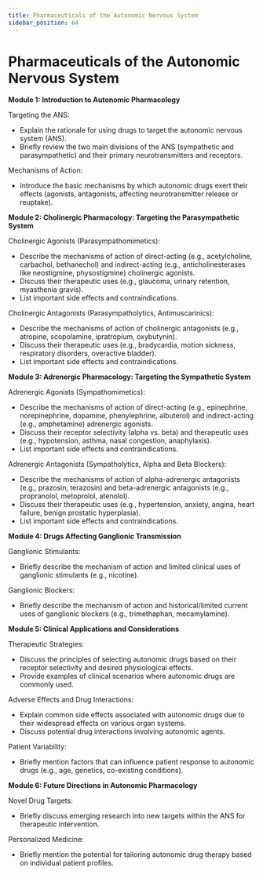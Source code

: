 ```yaml
---
title: Pharmaceuticals of the Autonomic Nervous System
sidebar_position: 64
---
```


# Pharmaceuticals of the Autonomic Nervous System

**Module 1: Introduction to Autonomic Pharmacology**

Targeting the ANS:
* Explain the rationale for using drugs to target the autonomic nervous system (ANS).
* Briefly review the two main divisions of the ANS (sympathetic and parasympathetic) and their primary neurotransmitters and receptors.

Mechanisms of Action:
* Introduce the basic mechanisms by which autonomic drugs exert their effects (agonists, antagonists, affecting neurotransmitter release or reuptake).

**Module 2: Cholinergic Pharmacology: Targeting the Parasympathetic System**

Cholinergic Agonists (Parasympathomimetics):
* Describe the mechanisms of action of direct-acting (e.g., acetylcholine, carbachol, bethanechol) and indirect-acting (e.g., anticholinesterases like neostigmine, physostigmine) cholinergic agonists.
* Discuss their therapeutic uses (e.g., glaucoma, urinary retention, myasthenia gravis).
* List important side effects and contraindications.

Cholinergic Antagonists (Parasympatholytics, Antimuscarinics):
* Describe the mechanisms of action of cholinergic antagonists (e.g., atropine, scopolamine, ipratropium, oxybutynin).
* Discuss their therapeutic uses (e.g., bradycardia, motion sickness, respiratory disorders, overactive bladder).
* List important side effects and contraindications.

**Module 3: Adrenergic Pharmacology: Targeting the Sympathetic System**

Adrenergic Agonists (Sympathomimetics):
* Describe the mechanisms of action of direct-acting (e.g., epinephrine, norepinephrine, dopamine, phenylephrine, albuterol) and indirect-acting (e.g., amphetamine) adrenergic agonists.
* Discuss their receptor selectivity (alpha vs. beta) and therapeutic uses (e.g., hypotension, asthma, nasal congestion, anaphylaxis).
* List important side effects and contraindications.

Adrenergic Antagonists (Sympatholytics, Alpha and Beta Blockers):
* Describe the mechanisms of action of alpha-adrenergic antagonists (e.g., prazosin, terazosin) and beta-adrenergic antagonists (e.g., propranolol, metoprolol, atenolol).
* Discuss their therapeutic uses (e.g., hypertension, anxiety, angina, heart failure, benign prostatic hyperplasia).
* List important side effects and contraindications.

**Module 4: Drugs Affecting Ganglionic Transmission**

Ganglionic Stimulants:
* Briefly describe the mechanism of action and limited clinical uses of ganglionic stimulants (e.g., nicotine).

Ganglionic Blockers:
* Briefly describe the mechanism of action and historical/limited current uses of ganglionic blockers (e.g., trimethaphan, mecamylamine).

**Module 5: Clinical Applications and Considerations**

Therapeutic Strategies:
* Discuss the principles of selecting autonomic drugs based on their receptor selectivity and desired physiological effects.
* Provide examples of clinical scenarios where autonomic drugs are commonly used.

Adverse Effects and Drug Interactions:
* Explain common side effects associated with autonomic drugs due to their widespread effects on various organ systems.
* Discuss potential drug interactions involving autonomic agents.

Patient Variability:
* Briefly mention factors that can influence patient response to autonomic drugs (e.g., age, genetics, co-existing conditions).

**Module 6: Future Directions in Autonomic Pharmacology**

Novel Drug Targets:
* Briefly discuss emerging research into new targets within the ANS for therapeutic intervention.

Personalized Medicine:
* Briefly mention the potential for tailoring autonomic drug therapy based on individual patient profiles.